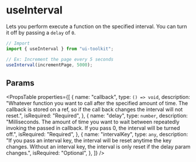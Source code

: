 
# useInterval

Lets you perform execute a function on the specified interval. You can turn it off by passing a `delay` of `0`.

```javascript
// Import
import { useInterval } from "ui-toolkit";

// Ex: Increment the page every 5 seconds
useInterval(incrementPage, 5000);
```

## Params

<PropsTable
  properties={[
    {
      name: "callback",
      type: `() => void`,
      description:
        "Whatever function you want to call after the specified amount of time. The callback is stored on a ref, so if the call back changes the interval will not reset.",
      isRequired: "Required",
    },
    {
      name: "delay",
      type: `number`,
      description:
        "Milliseconds. The amount of time you want to wait between repeatedly invoking the passed in callback. If you pass 0, the interval will be turned off.",
      isRequired: "Required",
    },
    {
      name: "intervalKey",
      type: `any`,
      description:
        "If you pass an interval key, the interval will be reset anytime the key changes.  Without an interval key, the interval is only reset if the delay param changes.",
      isRequired: "Optional",
    },
  ]}
/>
